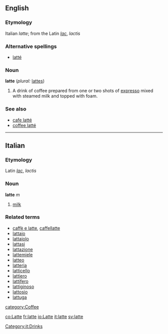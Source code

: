 ==English==

===Etymology===
Italian ''latte''; from the Latin ''[[lac]]'', ''lactis''

===Alternative spellings===
*[[latté]]

===Noun===
'''latte'''  (''plural:'' [[lattes]])
#A drink of coffee prepared from one or two shots of [[expresso]] mixed with steamed milk and topped with foam.  <!--Isn't it topped with whipped cream?-->

===See also===
*[[cafe latté]]
*[[coffee latté]]

----
==Italian==
===Etymology===
Latin ''[[lac]]'', ''lactis''
===Noun===
'''latte''' ''m''

#[[milk]]

===Related terms===
*[[caffè e latte]], [[caffellatte]]
*[[lattaio]]
*[[lattaiolo]]
*[[lattasi]]
*[[lattazione]]
*[[lattemiele]]
*[[latteo]]
*[[latteria]]
*[[latticello]]
*[[lattiero]]
*[[lattifero]]
*[[lattiginoso]]
*[[lattosio]]
*[[lattuga]]

[[category:Coffee]]
[[Category:it:Drinks]]

[[co:Latte]]
[[fr:latte]]
[[io:Latte]]
[[it:latte]]
[[sv:latte]]